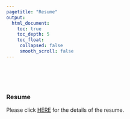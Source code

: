 ```yaml
---
pagetitle: "Resume"
output:
  html_document:
    toc: true
    toc_depth: 5
    toc_float:
     collapsed: false
     smooth_scroll: false
---
```


<link rel="stylesheet" href="styles.css" type="text/css">
<link rel="stylesheet" href="site_libs/academicons-1.9.1/css/academicons.min.css"/>

<br><br><br>


###  Resume

Please click [HERE](files/Boa Kim_Resume(Final)_0214.pdf) for the details of the resume.

<br>


